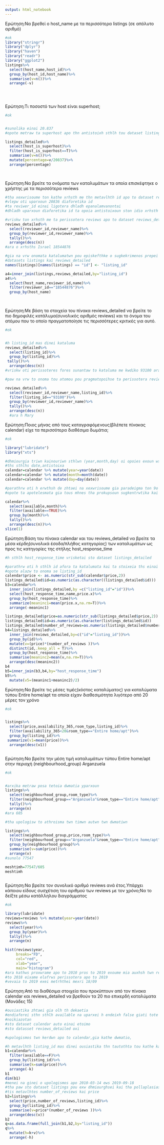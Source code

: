 ```yaml
---
output: html_notebook
---
```


 
Ερώτηση:Να βρεθεί ο host_name με τα περισσότερα listings (σε απόλυτο αριθμό)
```r

#ok
library("stringr")
library("dplyr")  
library("haven")
library("readr")
library("ggplot2")
listings%>%
  select(host_name,host_id)%>%
  group_by(host_id,host_name)%>%
  summarise(v=n())%>%
  arrange(-v)
  
  
  

```

Ερώτηση:Τι ποσοστό των host είναι superhost;
```r
#ok


#sunolika einai 20.837
#opote metraw ta superhost apo thn antistoixh sthlh tou dataset listings_detailed kai diairw me #20837

listings_detailed%>%
  select(host_is_superhost)%>%
  filter(host_is_superhost==T)%>%
  summarise(v=n())%>%
  mutate(percentage=v/20837)%>%
  arrange(percentage)
  
  

```

Ερώτηση:Nα βρείτε τα ονόματα των καταλυμάτων τα οποία επισκέφτηκε ο χρήστης με τα περισσότερα reviews
```r
#tha xexwrisoume ton kathe xrhsth me thn metavlhth id apo to dataset reviews_detailed
#vlepw oti uparxoun 20836 diaforetika id
#ta reviwer_id einai ligotera dhladh epanalamvanontai
#dhladh uparxoun diaforetika id ta opoia antistoixoun ston idio xrhsth

#vriskw ton xrhsth me ta perissotera reviews apo to dataset reviews_detailed
reviews_detailed%>%
  select(reviewer_id,reviewer_name)%>%
  group_by(reviewer_id,reviewer_name)%>%
  tally()%>%
  arrange(desc(n))
#ara o xrhsths Israel 18544876

#gia na vrw onomata katalumatwn pou episkefthke o sugkekrimenos prepei na kanw sunenwsh twn
#datasets listings kai reviews_detailed
names(listings)[names(listings) == "id"] <- "listing_id"

a4=inner_join(listings,reviews_detailed,by="listing_id")
a4%>%
  select(host_name,reviewer_id,name)%>%
  filter(reviewer_id=="18544876")%>%
  group_by(host_name)
  
  
```

Ερώτηση:Με βάση τα στοιχεία του πίνακα reviews_detailed να βρείτε το πιο δημοφιλές κατάλυμα(συνολικός αριθμός reviews) και το όνομα του ατόμου που το οποίο πραγματοποίησε τις περισσότερες κριτικές για αυτό. 
```r

#ok


#h listing_id mas dinei kataluma
reviews_detailed%>%
  select(listing_id)%>%
  group_by(listing_id)%>%
 tally()%>%
  arrange(desc(n))
#vriskw oti perissoteres fores sunantaw to kataluma me kwdiko 93100 ara exei kai ta perissotera #reviews

#paw na vrw to onoma tou atomou pou pragmatopoihse ta perissotera reviews gia to 93100

reviews_detailed%>%
  select(reviewer_id,reviewer_name,listing_id)%>%
  filter(listing_id=="93100")%>%
  group_by(reviewer_id,reviewer_name)%>%
  tally()%>%
  arrange(desc(n))
  #ara h Mary
```


Ερώτηση:Ποιος μήνας από τους καταγραφόμενους(βλέπετε πίνακας calendar) είχε τα περισσότερα διαθέσιμα δωμάτια; 
```r
#ok

library("lubridate")
library("xts")

#dhmiourgia triwn kainouriwn sthlwn (year,month,day) oi opoies exoun ws stoixeia to xrono,mhna,mera
#ths sthlhs date,antistoixa
calendar=calendar %>% mutate(year=year(date))
calendar=calendar %>% mutate(month=month(date))
calendar=calendar %>% mutate(day=day(date))

#parathrw oti h erwthsh de zhtaei na xexwrisoume gia paradeigma ton 9o tou 2019 apo ton 9o tou 2020
#opote ta apotelesmata gia tous mhnes tha prokupsoun sugkentrwtika kai gia ta duo eth

calendar%>%
  select(available,month)%>%
  filter(available==TRUE)%>%
  group_by(month)%>%
  tally()%>%
  arrange(desc(n))%>%
slice(1)
```

Ερώτηση:Βάση του πίνακα calendar και του reviews_detailed να βρείτε τα μέσα κέρδη(συνολικά έσοδα/πλήθος κατηγορίας) των καταλυμάτων ως προς τις κατηγορίες της στήλης host_response_time 
```r
#h sthlh host_response_time vrisketai sto dataset listings_detailed

#parathrw oti h sthlh id afora ta katalumata kai ta stoixeia ths einai auta pou exei kai h #listing_id tou reviews_detailed
#opote alazw to onoma se listing_id
calendar$price <- as.numeric(str_sub(calendar$price,2))
listings_detailed$id=as.numeric(as.character((listings_detailed$id)))
b3=calendar%>% 
  inner_join(listings_detailed,by =c("listing_id"="id"))%>%
  select(host_response_time,name,price.x)%>%
  group_by(host_response_time)%>%
  summarize(meaninc1=mean(price.x,na.rm=T))%>%
  arrange(-meaninc1)

listings_detailed$price=as.numeric(str_sub(listings_detailed$price,2))
listings_detailed$id=as.numeric(as.character(listings_detailed$id))
listings_detailed$number_of_reviews=as.numeric(listings_detailed$number_of_reviews)
b4=listings_detailed%>%
  inner_join(reviews_detailed,by=c("id"="listing_id"))%>%
  group_by(id)%>%
  mutate(v=(price)*(number_of_reviews ))%>%
  distinct(id,.keep_all = T)%>%
  group_by(host_response_time)%>%
  summarise(meaninc2=mean(v,na.rm=T))%>%
  arrange(desc(meaninc2))
b4
b5=inner_join(b3,b4,by="host_response_time")
b5%>%
  mutate(v5=(meaninc1+meaninc2)/2)
```

Ερώτηση:Να βρείτε τις μέσες τιμές(κόστος καταλύματος) για καταλύματα τύπου Entire home/apt τα οποία είχαν διαθεσιμότητα λιγότερο από 20 μέρες τον χρόνο 
```r
#ok


listings%>%
  select(price,availability_365,room_type,listing_id)%>%
  filter(availability_365<20&room_type=="Entire home/apt")%>%
  group_by(listing_id)%>%
 summarize(v1=mean(price))%>%
  arrange(desc(v1))



```

Ερώτηση:Να βρείτε την μέση τιμή καταλυμάτων τύπου Entire home/apt στην περιοχή (neighbourhood_group) Arganzuela 
```r

#ok


#arxika metraw posa tetoia dwmatia yparxoun
listings%>%
  select(neighbourhood_group,room_type)%>%
  filter(neighbourhood_group=="Arganzuela"&room_type=="Entire home/apt")%>%
  tally()%>%
  arrange(n)
#ara 605

#tha upologisw to athroisma twn timwn autwn twn dwmatiwn

listings%>%
  select(neighbourhood_group,price,room_type)%>%
  filter(neighbourhood_group=="Arganzuela"&room_type=="Entire home/apt")%>%
  group_by(neighbourhood_group)%>%
  summarise(v=sum(price))%>%
  arrange(v)
#sunolo 77547

meshtimh=77547/605
meshtimh
  
```

Ερώτηση:Να βρείτε τον συνολικό αριθμό reviews ανά έτος.Υπάρχει κάποιου είδους συσχέτιση του αριθμού των reviews με τον χρόνο;Να το δείξτε μέσω κατάλληλου διαγράμματος 
```r
#ok

library(lubridate)
reviews=reviews %>% mutate(year=year(date))
reviews%>%
  select(year)%>%
  group_by(year)%>%
  tally()%>%
  arrange(n)

hist(reviews$year,
     breaks="FD",
     col="red",
     xlab="year",
     main="histogram")
#ara kathws proxwrame apo to 2010 pros to 2019 exoume mia auxhsh twn reviews me exairesh oti
#to 2018 eixame elafrws perissotera apo to 2019
#vevaia to 2019 exei metrhthei mexri 18/09
```

Ερώτηση:Από τα διαθέσιμα στοιχεία που προκύπτουν από τον πίνακα calendar και reviews_detailed να βρεθούν τα 20 πιο επικερδή καταλύματα (Μονάδες 15)
```r
#ousiastika zhtaei gia olh th dekaetia
#endiaferei sthn sthlh available na uparxei h endeixh false giati tote shmainei oti to spiti
#noikiazotan
#sto dataset calendar auto einai etoimo
#sto datasset reviews_detailed oxi

#upologismos twn kerdwn apo to calendar,gia kathe dwmatio,

#h metavlhth listing_id mas dinei ousiastika thn tautothta tou kathe katalumatos
b1=calendar%>%
  filter(available==F)%>%
  group_by(listing_id)%>%
  summarise(k=sum(price))%>%
  arrange(-k)
b1
dim(b1)
#menei na ginei o upologismos apo 2010-03-14 ews 2019-09-18
#tha paw sto dataset listings pou exw dhmiourghsei kai tha pollaplasiasw gia kathe listing id 
#tis metavlhtes number_of_reviews kai price
b2=listings%>%
  select(price,number_of_reviews,listing_id)%>%
  group_by(listing_id)%>%
  summarise(v=price*(number_of_reviews ))%>%
  arrange(desc(v))
b2
q=as.data.frame(full_join(b1,b2,by="listing_id"))
q%>%
  mutate(h=k+v)%>%
  arrange(-h)

```

